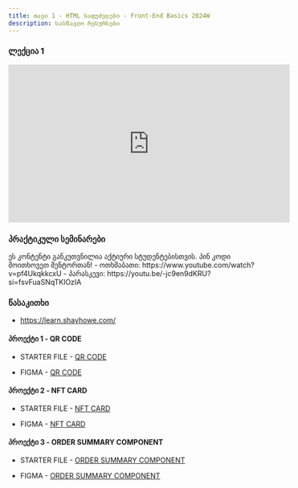 ```yaml
---
title: თავი 1 - HTML საფუძვლები - Front-End Basics 2024W
description: სასწავლო რესურსები
---
```


### ლექცია 1

<iframe
  width="560"
  height="315"
  src="https://www.youtube.com/embed/6amLPbB0iZU?si=2DxaVGkdzD50uB-z"
  title="YouTube video player"
  frameborder="0"
  allow="accelerometer; autoplay; clipboard-write; encrypted-media; gyroscope; picture-in-picture; web-share"
  allowFullScreen
></iframe>

### პრაქტიკული სემინარები

<Card>
  <PinCodeProtectedContent>
    <Locked>
      ეს კონტენტი განკუთვნილია აქტიური სტუდენტებისთვის. პინ კოდი მოითხოვეთ
      მენტორთან!
    </Locked>
    <Unlocked>
      - ოთხშაბათი: https://www.youtube.com/watch?v=pf4UkqkkcxU
      - პარასკევი: https://youtu.be/-jc9en9dKRU?si=fsvFuaSNqTKlOzIA
    </Unlocked>
  </PinCodeProtectedContent>
</Card>


### წასაკითხი

- https://learn.shayhowe.com/

#### პროექტი 1 - QR CODE

- STARTER FILE - [QR CODE](https://drive.google.com/file/d/1eWAB79mdR8XPqJIaUrZiOUVMiFzJyuGX/view)

- FIGMA - [QR CODE](https://www.figma.com/file/8gBUJ5J3dWlyS7STbItlLZ/qr-code-component?type=design&mode=design&t=2ZdSOhRHVTJ0ydaN-0)

#### პროექტი 2 - NFT CARD

- STARTER FILE - [NFT CARD](https://drive.google.com/file/d/10yH6O6Pcz7vq-21UY3iiWxPy4KlUJ5dt/view?usp=sharing)

- FIGMA - [NFT CARD](https://www.figma.com/file/SYFRvTvTGdCo3iTXxu2kZE/nft-preview-card-component?type=design&node-id=0-59&mode=design&t=z6BMgxQU7rbEr2nI-0)

#### პროექტი 3 - ORDER SUMMARY COMPONENT

- STARTER FILE - [ORDER SUMMARY COMPONENT](https://drive.google.com/file/d/1X5qNCs7MfT_IJ8q1Xw2U9oUu_5BwDCPk/view)

- FIGMA - [ORDER SUMMARY COMPONENT](https://www.figma.com/file/6p3ofsbwTEuB4gJFgqr3KV/order-summary-component?type=design&node-id=0-82&mode=design&t=al5jttqiLYyl1Pw8-0)
